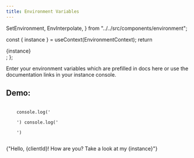 ```yaml
---
title: Environment Variables
---
```


  SetEnvironment,
  EnvInterpolate,
} from "../../src/components/environment";

  const { instance } = useContext(EnvironmentContext);
  return <div>{instance}</div>;
};

Enter your environment variables which are prefilled in docs here or use the documentation links in your instance console.

<SetEnvironment />

## Demo:

<pre>
  <code>
    console.log('
    <Env name="clientId" />
    ') console.log('
    <Env name="instance" />
    ')
  </code>
</pre>

<EnvInterpolate>
  {"Hello, {clientId}! How are you? Take a look at my {instance}"}
</EnvInterpolate>
